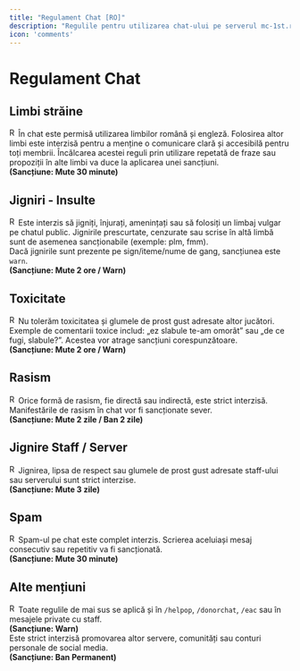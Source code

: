 ```yaml
---
title: "Regulament Chat [RO]"
description: "Regulile pentru utilizarea chat-ului pe serverul mc-1st.ro."
icon: 'comments'
---
```


# Regulament Chat

## Limbi străine
<img src="/emojis/redarrow.png" alt="Red Arrow" width="16" height="16" class="inline-icon" />În chat este permisă utilizarea limbilor română și engleză. Folosirea altor limbi este interzisă pentru a menține o comunicare clară și accesibilă pentru toți membrii. Încălcarea acestei reguli prin utilizare repetată de fraze sau propoziții în alte limbi va duce la aplicarea unei sancțiuni.  
**(Sancțiune: Mute 30 minute)**

## Jigniri - Insulte
<img src="/emojis/redarrow.png" alt="Red Arrow" width="16" height="16" class="inline-icon" />Este interzis să jigniți, înjurați, amenințați sau să folosiți un limbaj vulgar pe chatul public. Jignirile prescurtate, cenzurate sau scrise în altă limbă sunt de asemenea sancționabile (exemple: plm, fmm).  
Dacă jignirile sunt prezente pe sign/iteme/nume de gang, sancțiunea este `warn`.  
**(Sancțiune: Mute 2 ore / Warn)**

## Toxicitate
<img src="/emojis/redarrow.png" alt="Red Arrow" width="16" height="16" class="inline-icon" />Nu tolerăm toxicitatea și glumele de prost gust adresate altor jucători. Exemple de comentarii toxice includ: „ez slabule te-am omorât” sau „de ce fugi, slabule?”. Acestea vor atrage sancțiuni corespunzătoare.  
**(Sancțiune: Mute 2 ore / Warn)**

## Rasism
<img src="/emojis/redarrow.png" alt="Red Arrow" width="16" height="16" class="inline-icon" />Orice formă de rasism, fie directă sau indirectă, este strict interzisă. Manifestările de rasism în chat vor fi sancționate sever.  
**(Sancțiune: Mute 2 zile / Ban 2 zile)**

## Jignire Staff / Server
<img src="/emojis/redarrow.png" alt="Red Arrow" width="16" height="16" class="inline-icon" />Jignirea, lipsa de respect sau glumele de prost gust adresate staff-ului sau serverului sunt strict interzise.  
**(Sancțiune: Mute 3 zile)**

## Spam
<img src="/emojis/redarrow.png" alt="Red Arrow" width="16" height="16" class="inline-icon" />Spam-ul pe chat este complet interzis. Scrierea aceluiași mesaj consecutiv sau repetitiv va fi sancționată.  
**(Sancțiune: Mute 30 minute)**

## Alte mențiuni
<img src="/emojis/redarrow.png" alt="Red Arrow" width="16" height="16" class="inline-icon" />Toate regulile de mai sus se aplică și în `/helpop`, `/donorchat`, `/eac` sau în mesajele private cu staff.  
**(Sancțiune: Warn)**  
Este strict interzisă promovarea altor servere, comunități sau conturi personale de social media.  
**(Sancțiune: Ban Permanent)**
